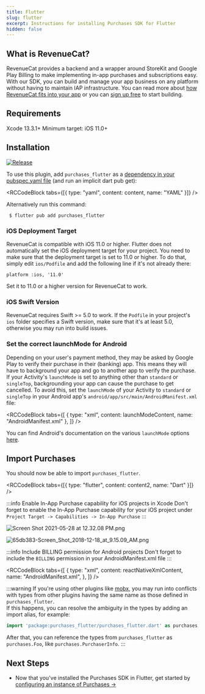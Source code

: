 ```yaml
---
title: Flutter
slug: flutter
excerpt: Instructions for installing Purchases SDK for Flutter
hidden: false
---
```


## What is RevenueCat?

RevenueCat provides a backend and a wrapper around StoreKit and Google Play Billing to make implementing in-app purchases and subscriptions easy. With our SDK, you can build and manage your app business on any platform without having to maintain IAP infrastructure. You can read more about [how RevenueCat fits into your app](https://www.revenuecat.com/blog/growth/where-does-revenuecat-fit-in-your-app/) or you can [sign up free](https://app.revenuecat.com/signup) to start building.

## Requirements

Xcode 13.3.1+
Minimum target: iOS 11.0+

## Installation

[![Release](https://img.shields.io/github/release/RevenueCat/purchases-flutter.svg?filter=!*beta*&style=flat)](https://github.com/RevenueCat/purchases-flutter/releases)

To use this plugin, add `purchases_flutter` as a [dependency in your pubspec.yaml file](https://flutter.io/platform-plugins/) (and run an implicit dart pub get):


<RCCodeBlock tabs={[{ type: "yaml", content: content, name: "YAML" }]} />

Alternatively run this command:

```
 $ flutter pub add purchases_flutter
```

### iOS Deployment Target

RevenueCat is compatible with iOS 11.0 or higher. Flutter does not automatically set the iOS deployment target for your project. You need to make sure that the deployment target is set to 11.0 or higher. To do that, simply edit `ios/Podfile` and add the following line if it's not already there:

```
platform :ios, '11.0'
```

Set it to 11.0 or a higher version for RevenueCat to work.

### iOS Swift Version

RevenueCat requires Swift >= 5.0 to work. If the `Podfile` in your project's `ios` folder specifies a Swift version, make sure that it's at least 5.0, otherwise you may run into build issues.

### Set the correct launchMode for Android

Depending on your user's payment method, they may be asked by Google Play to verify their purchase in their (banking) app. This means they will have to background your app and go to another app to verify the purchase. If your Activity's `launchMode` is set to anything other than `standard` or `singleTop`, backgrounding your app can cause the purchase to get cancelled. To avoid this, set the `launchMode` of your Activity to `standard` or `singleTop` in your Android app's `android/app/src/main/AndroidManifest.xml` file:


<RCCodeBlock
  tabs={[
    { type: "xml", content: launchModeContent, name: "AndroidManifest.xml" },
  ]}
/>

You can find Android's documentation on the various `launchMode` options [here](https://developer.android.com/guide/topics/manifest/activity-element#lmode).

## Import Purchases

You should now be able to import `purchases_flutter`.


<RCCodeBlock tabs={[{ type: "flutter", content: content2, name: "Dart" }]} />

:::info Enable In-App Purchase capability for iOS projects in Xcode
Don't forget to enable the In-App Purchase capability for your iOS project under `Project Target -> Capabilities -> In-App Purchase`
:::

![](/images/08d0721-Screen_Shot_2021-05-28_at_12.32.08_PM_097ad33b9e3dfce316b36d8c95b633dd.png "Screen Shot 2021-05-28 at 12.32.08 PM.png")

![](/images/66c301a-65db383-Screen_Shot_2018-12-18_at_9.15.09_AM_51ae7051850be013d83c1e9a8f107b61.png "65db383-Screen_Shot_2018-12-18_at_9.15.09_AM.png")

:::info Include BILLING permission for Android projects
Don't forget to include the `BILLING` permission in your AndroidManifest.xml file
:::


<RCCodeBlock
  tabs={[
    {
      type: "xml",
      content: reactNativeXmlContent,
      name: "AndroidManifest.xml",
    },
  ]}
/>

:::warning
If you're using other plugins like [mobx](https://pub.dev/packages/flutter_mobx), you may run into conflicts with types from other plugins having the same name as those defined in `purchases_flutter`.<br/>
If this happens, you can resolve the ambiguity in the types by adding an import alias, for example:

```dart
import 'package:purchases_flutter/purchases_flutter.dart' as purchases;
```

After that, you can reference the types from `purchases_flutter` as `purchases.Foo`, like `purchases.PurchaserInfo`.
:::

## Next Steps

- Now that you've installed the Purchases SDK in Flutter, get started by [configuring an instance of Purchases →](/getting-started/quickstart#4-using-revenuecats-purchases-sdk)

